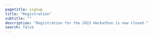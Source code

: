 ```yaml
---
pagetitle: signup
title: "Registration"
subtitle: ""
description: "Registration for the 2023 Hackathon is now closed."
search: false
---
```




